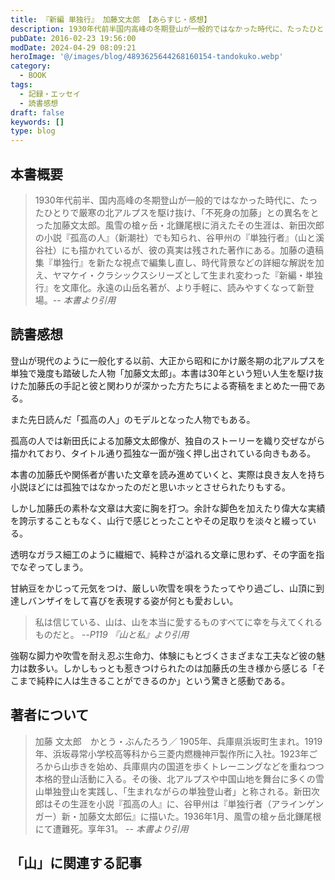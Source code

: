 ```yaml
---
title: 『新編 単独行』 加藤文太郎 【あらすじ・感想】
description: 1930年代前半国内高峰の冬期登山が一般的ではなかった時代に、たったひとりで厳寒の北アルプスを駆け抜け、「不死身の加藤」との異名をとった加藤文太郎。風雪の槍ヶ岳・北鎌尾根に消えたその生涯は、新田次郎の小説『孤高の人』（新潮社）でも知られ、谷甲州の『単独行者』（山と溪谷社）にも描かれているが、彼の真実は残された著作にある
pubDate: 2016-02-23 19:56:00
modDate: 2024-04-29 08:09:21
heroImage: '@/images/blog/4893625644268160154-tandokuko.webp'
category:
  - BOOK
tags:
  - 記録・エッセイ
  - 読書感想
draft: false
keywords: []
type: blog
---
```



## 本書概要

> 1930年代前半、国内高峰の冬期登山が一般的ではなかった時代に、たったひとりで厳寒の北アルプスを駆け抜け、「不死身の加藤」との異名をとった加藤文太郎。風雪の槍ヶ岳・北鎌尾根に消えたその生涯は、新田次郎の小説『孤高の人』（新潮社）でも知られ、谷甲州の『単独行者』（山と溪谷社）にも描かれているが、彼の真実は残された著作にある。加藤の遺稿集『単独行』を新たな視点で編集し直し、時代背景などの詳細な解説を加え、ヤマケイ・クラシックスシリーズとして生まれ変わった『新編・単独行』を文庫化。永遠の山岳名著が、より手軽に、読みやすくなって新登場。<cite>-- 本書より引用</cite>

## 読書感想

登山が現代のように一般化する以前、大正から昭和にかけ厳冬期の北アルプスを単独で幾度も踏破した人物「加藤文太郎」。本書は30年という短い人生を駆け抜けた加藤氏の手記と彼と関わりが深かった方たちによる寄稿をまとめた一冊である。

また先日読んだ「孤高の人」のモデルとなった人物でもある。

<BlogCard
  title='『孤高の人』 新田次郎 【読書感想・あらすじ】'
  description='孤高の人 上・下巻（新田次郎）のあらすじと感想。あらすじ　 昭和初期、ヒマラヤ征服の夢を秘め、限られた裕福な人々だけのものであった登山界に、社会人登山家としての道を開拓しながら日本アルプスの山々を、ひとり疾風のように踏破していった”単独行の加藤文太郎”。その強烈な意志と個性により、仕'
  url='https://www.neputa-note.net/2016/02/blog-post_7/'
  domain='www.neputa-note.net'
/>

孤高の人では新田氏による加藤文太郎像が、独自のストーリーを織り交ぜながら描かれており、タイトル通り孤独な一面が強く押し出されている向きもある。

本書の加藤氏や関係者が書いた文章を読み進めていくと、実際は良き友人を持ち小説ほどには孤独ではなかったのだと思いホッとさせられたりもする。

しかし加藤氏の素朴な文章は大変に胸を打つ。余計な脚色を加えたり偉大な実績を誇示することもなく、山行で感じとったことやその足取りを淡々と綴っている。

透明なガラス細工のように繊細で、純粋さが溢れる文章に思わず、その字面を指でなぞってしまう。

甘納豆をかじって元気をつけ、厳しい吹雪を唄をうたってやり過ごし、山頂に到達しバンザイをして喜びを表現する姿が何とも愛おしい。

> 私は信じている、山は、山を本当に愛するものすべてに幸を与えてくれるものだと。 <cite>--P119 『山と私』より引用</cite>

強靭な脚力や吹雪を耐え忍ぶ生命力、体験にもとづくさまざまな工夫など彼の魅力は数多い。しかしもっとも惹きつけられたのは加藤氏の生き様から感じる「そこまで純粋に人は生きることができるのか」という驚きと感動である。

<div class='not-prose'>
  <div data-vc_mylinkbox_id='886765343'></div>
</div>

## 著者について

> 加藤 文太郎　かとう・ぶんたろう／ 1905年、兵庫県浜坂町生まれ。1919年、浜坂尋常小学校高等科から三菱内燃機神戸製作所に入社。1923年ごろから山歩きを始め、兵庫県内の国道を歩くトレーニングなどを重ねつつ本格的登山活動に入る。その後、北アルプスや中国山地を舞台に多くの雪山単独登山を実践し、「生まれながらの単独登山者」と称される。新田次郎はその生涯を小説『孤高の人』に、谷甲州は『単独行者（アラインゲンガー）新・加藤文太郎伝』に描いた。1936年1月、風雪の槍ヶ岳北鎌尾根にて遭難死。享年31。 <cite>-- 本書より引用</cite>

## 「山」に関連する記事

<BlogCard
  title='【作品紹介】 「山」にまつわる本　～小説、ノンフィクションなどなど'
  description='「山」に興味を持つにいたるまで 突然ですが、「山」は好きですか？遠くから美しい山の稜線を眺めたり、一歩ずつ足を踏み入れ頂上を目指したり。いつからか私はすっかり山の虜になってしまいました。 もとはと言えば、身近に登山をする人がいたことや、『岳』という山岳救助をテーマにした漫画を読んだことがキッカケでし'
  url='https://www.neputa-note.net/2018/01/books-about-mountain/'
  domain='www.neputa-note.net'
/>
